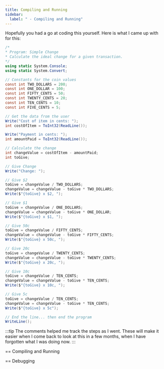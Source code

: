 ```yaml
---
title: Compiling and Running
sidebar:
  label: " - Compiling and Running"
---
```


Hopefully you had a go at coding this yourself. Here is what I came up with for this:

```csharp
/*
* Program: Simple Change
* Calculate the ideal change for a given transaction.
*/
using static System.Console;
using static System.Convert;

// Constants for the coin values
const int TWO_DOLLARS = 200;
const int ONE_DOLLAR = 100;
const int FIFTY_CENTS = 50;
const int TWENTY_CENTS = 20;
const int TEN_CENTS = 10;
const int FIVE_CENTS = 5;

// Get the data from the user
Write("Cost of item in cents: ");
int costOfItem = ToInt32(ReadLine());

Write("Payment in cents: ");
int amountPaid = ToInt32(ReadLine());

// Calculate the change
int changeValue = costOfItem - amountPaid;
int toGive;

// Give Change
Write("Change: ");

// Give $2
toGive = changeValue / TWO_DOLLARS;
changeValue = changeValue - toGive * TWO_DOLLARS;
Write($"{toGive} x $2, ");

// Give $1
toGive = changeValue / ONE_DOLLARS;
changeValue = changeValue - toGive * ONE_DOLLAR;
Write($"{toGive} x $1, ");

// Give 50c
toGive = changeValue / FIFTY_CENTS;
changeValue = changeValue - toGive * FIFTY_CENTS;
Write($"{toGive} x 50c, ");

// Give 20c
toGive = changeValue / TWENTY_CENTS;
changeValue = changeValue - toGive * TWENTY_CENTS;
Write($"{toGive} x 20c, ");

// Give 10c
toGive = changeValue / TEN_CENTS;
changeValue = changeValue - toGive * TEN_CENTS;
Write($"{toGive} x 10c, ");

// Give 5c
toGive = changeValue / TEN_CENTS;
changeValue = changeValue - toGive * TEN_CENTS;
Write($"{toGive} x 5c");

// End the line... then end the program
WriteLine();
```

:::tip
The comments helped me track the steps as I went. These will make it easier when I come back to look at this in a few months, when I have forgotten what I was doing now.
:::

== Compiling and Running

== Debugging

